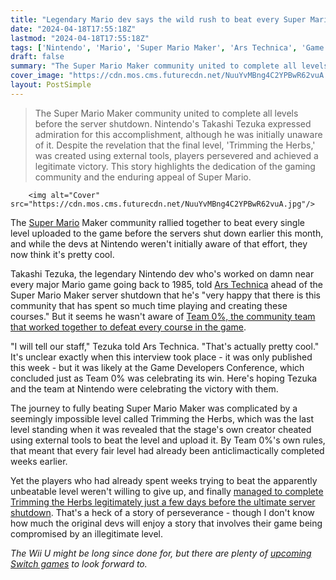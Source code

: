 ```yaml
---
title: "Legendary Mario dev says the wild rush to beat every Super Mario Maker level before servers died is 'actually pretty cool'"
date: "2024-04-18T17:55:18Z"
lastmod: "2024-04-18T17:55:18Z"
tags: ['Nintendo', 'Mario', 'Super Mario Maker', 'Ars Technica', 'Game Developers Conference', 'Trimming the Herbs', 'Wii U', 'Nintendo Switch']
draft: false
summary: "The Super Mario Maker community united to complete all levels before the server shutdown. Nintendo's Takashi Tezuka expressed admiration for this accomplishment, although he was initially unaware of it. Despite the revelation that the final level, 'Trimming the Herbs,' was created using external tools, players persevered and achieved a legitimate victory. This story highlights the dedication of the gaming community and the enduring appeal of Super Mario."
cover_image: "https://cdn.mos.cms.futurecdn.net/NuuYvMBng4C2YPBwR62vuA.jpg" 
layout: PostSimple
---
```

> The Super Mario Maker community united to complete all levels before the server shutdown. Nintendo's Takashi Tezuka expressed admiration for this accomplishment, although he was initially unaware of it. Despite the revelation that the final level, 'Trimming the Herbs,' was created using external tools, players persevered and achieved a legitimate victory. This story highlights the dedication of the gaming community and the enduring appeal of Super Mario.


        <img alt="Cover" src="https://cdn.mos.cms.futurecdn.net/NuuYvMBng4C2YPBwR62vuA.jpg"/>
        
The [Super Mario](https://www.gamesradar.com/uk/tag/super-mario/) Maker community rallied together to beat every single level uploaded to the game before the servers shut down earlier this month, and while the devs at Nintendo weren't initially aware of that effort, they now think it's pretty cool.

Takashi Tezuka, the legendary Nintendo dev who's worked on damn near every major Mario game going back to 1985, told [Ars Technica](https://arstechnica.com/gaming/2024/04/after-decades-of-mario-how-do-developers-bridge-a-widening-generation-gap/2/) ahead of the Super Mario Maker server shutdown that he's "very happy that there is this community that has spent so much time playing and creating these courses." But it seems he wasn't aware of [Team 0%, the community team that worked together to defeat every course in the game](https://www.gamesradar.com/after-280000-attempts-the-final-level-of-super-mario-maker-turns-out-to-be-a-fake-and-now-players-can-start-celebrating-a-victory-they-already-achieved-a-week-ago/).

"I will tell our staff," Tezuka told Ars Technica. "That's actually pretty cool." It's unclear exactly when this interview took place - it was only published this week - but it was likely at the Game Developers Conference, which concluded just as Team 0% was celebrating its win. Here's hoping Tezuka and the team at Nintendo were celebrating the victory with them.

The journey to fully beating Super Mario Maker was complicated by a seemingly impossible level called Trimming the Herbs, which was the last level standing when it was revealed that the stage's own creator cheated using external tools to beat the level and upload it. By Team 0%'s own rules, that meant that every fair level had already been anticlimactically completed weeks earlier.

Yet the players who had already spent weeks trying to beat the apparently unbeatable level weren't willing to give up, and finally [managed to complete Trimming the Herbs legitimately just a few days before the ultimate server shutdown](https://www.gamesradar.com/the-impossible-super-mario-maker-level-has-been-cleared-just-days-before-nintendo-kills-3ds-and-wii-u-servers/). That's a heck of a story of perseverance - though I don't know how much the original devs will enjoy a story that involves their game being compromised by an illegitimate level.

*The Wii U might be long since done for, but there are plenty of *[<em>upcoming Switch games</em>](https://www.gamesradar.com/upcoming-nintendo-switch-games/)* to look forward to.* 
        